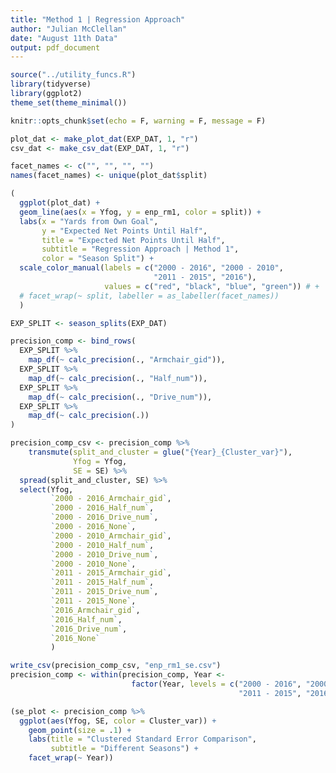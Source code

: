 ```yaml
---
title: "Method 1 | Regression Approach"
author: "Julian McClellan"
date: "August 11th Data"
output: pdf_document
---
```


```r
source("../utility_funcs.R")
library(tidyverse)
library(ggplot2)
theme_set(theme_minimal())

knitr::opts_chunk$set(echo = F, warning = F, message = F)

plot_dat <- make_plot_dat(EXP_DAT, 1, "r")
csv_dat <- make_csv_dat(EXP_DAT, 1, "r")

facet_names <- c("", "", "", "")
names(facet_names) <- unique(plot_dat$split)

(
  ggplot(plot_dat) +
  geom_line(aes(x = Yfog, y = enp_rm1, color = split)) +
  labs(x = "Yards from Own Goal",
       y = "Expected Net Points Until Half",
       title = "Expected Net Points Until Half",
       subtitle = "Regression Approach | Method 1",
       color = "Season Split") +
  scale_color_manual(labels = c("2000 - 2016", "2000 - 2010",
                                "2011 - 2015", "2016"),
                     values = c("red", "black", "blue", "green")) # +
  # facet_wrap(~ split, labeller = as_labeller(facet_names))
  )
```


```r
EXP_SPLIT <- season_splits(EXP_DAT)

precision_comp <- bind_rows(
  EXP_SPLIT %>%
    map_df(~ calc_precision(., "Armchair_gid")),
  EXP_SPLIT %>%
    map_df(~ calc_precision(., "Half_num")),
  EXP_SPLIT %>%
    map_df(~ calc_precision(., "Drive_num")),
  EXP_SPLIT %>%
    map_df(~ calc_precision(.))
)

precision_comp_csv <- precision_comp %>%
    transmute(split_and_cluster = glue("{Year}_{Cluster_var}"), 
              Yfog = Yfog,
              SE = SE) %>%
  spread(split_and_cluster, SE) %>%
  select(Yfog, 
         `2000 - 2016_Armchair_gid`,
         `2000 - 2016_Half_num`,
         `2000 - 2016_Drive_num`,
         `2000 - 2016_None`,
         `2000 - 2010_Armchair_gid`,
         `2000 - 2010_Half_num`,
         `2000 - 2010_Drive_num`,
         `2000 - 2010_None`,
         `2011 - 2015_Armchair_gid`,
         `2011 - 2015_Half_num`,
         `2011 - 2015_Drive_num`,
         `2011 - 2015_None`,
         `2016_Armchair_gid`,
         `2016_Half_num`,
         `2016_Drive_num`,
         `2016_None`
         )

write_csv(precision_comp_csv, "enp_rm1_se.csv")
precision_comp <- within(precision_comp, Year <- 
                           factor(Year, levels = c("2000 - 2016", "2000 - 2010",
                                                   "2011 - 2015", "2016")))

(se_plot <- precision_comp %>%
  ggplot(aes(Yfog, SE, color = Cluster_var)) +
    geom_point(size = .1) +
    labs(title = "Clustered Standard Error Comparison",
         subtitle = "Different Seasons") + 
    facet_wrap(~ Year))
```